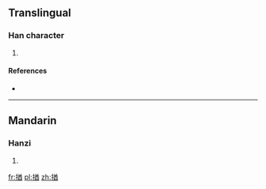 ==Translingual==

===Han character===
{{Han char|rn=64|rad=手|as=09|sn=12|four=5806<sub>0</sub>|canj=手廿金田 (QTCW)|ids=⿰[[扌]][[酋]]}}

# {{defn|Han|sort=手09}}

====References====
* {{Han ref|kx=0440.250|dkj=12318|dj=0791.220|hdz=31921.030|uh=63C2|ud=25538|bh=D96A|bd=55658}}

----

==Mandarin==

===Hanzi===
{{cmn-hanzi|pin=[[jiū]] ([[jiu1]])|wg=chiu<sup>1</sup>}}

# {{defn|lang=cmn|sort=手09}}

[[fr:揂]]
[[pl:揂]]
[[zh:揂]]